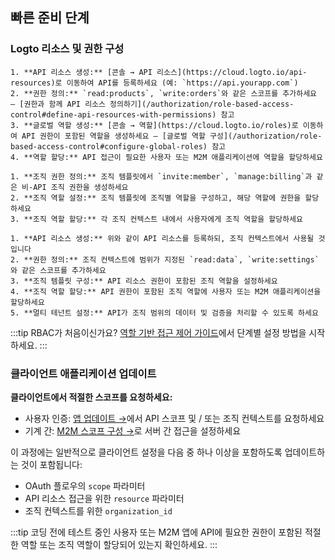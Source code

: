 
## 빠른 준비 단계

### Logto 리소스 및 권한 구성

<Tabs groupId="permission-models">
  <TabItem value="global-api-resources" label="글로벌 API 리소스">

    1. **API 리소스 생성:** [콘솔 → API 리소스](https://cloud.logto.io/api-resources)로 이동하여 API를 등록하세요 (예: `https://api.yourapp.com`)
    2. **권한 정의:** `read:products`, `write:orders`와 같은 스코프를 추가하세요 – [권한과 함께 API 리소스 정의하기](/authorization/role-based-access-control#define-api-resources-with-permissions) 참고
    3. **글로벌 역할 생성:** [콘솔 → 역할](https://cloud.logto.io/roles)로 이동하여 API 권한이 포함된 역할을 생성하세요 – [글로벌 역할 구성](/authorization/role-based-access-control#configure-global-roles) 참고
    4. **역할 할당:** API 접근이 필요한 사용자 또는 M2M 애플리케이션에 역할을 할당하세요

  </TabItem>
  <TabItem value="organization-permissions" label="조직(비-API) 권한">

    1. **조직 권한 정의:** 조직 템플릿에서 `invite:member`, `manage:billing`과 같은 비-API 조직 권한을 생성하세요
    2. **조직 역할 설정:** 조직 템플릿에 조직별 역할을 구성하고, 해당 역할에 권한을 할당하세요
    3. **조직 역할 할당:** 각 조직 컨텍스트 내에서 사용자에게 조직 역할을 할당하세요

  </TabItem>
  <TabItem value="organization-level-api-resources" label="조직 수준 API 리소스">

    1. **API 리소스 생성:** 위와 같이 API 리소스를 등록하되, 조직 컨텍스트에서 사용될 것입니다
    2. **권한 정의:** 조직 컨텍스트에 범위가 지정된 `read:data`, `write:settings`와 같은 스코프를 추가하세요
    3. **조직 템플릿 구성:** API 리소스 권한이 포함된 조직 역할을 설정하세요
    4. **조직 역할 할당:** API 권한이 포함된 조직 역할에 사용자 또는 M2M 애플리케이션을 할당하세요
    5. **멀티 테넌트 설정:** API가 조직 범위의 데이터 및 검증을 처리할 수 있도록 하세요

  </TabItem>
</Tabs>

:::tip RBAC가 처음이신가요?
[역할 기반 접근 제어 가이드](/authorization/role-based-access-control)에서 단계별 설정 방법을 시작하세요.
:::

### 클라이언트 애플리케이션 업데이트

**클라이언트에서 적절한 스코프를 요청하세요:**

- 사용자 인증: [앱 업데이트 →](/quick-starts)에서 API 스코프 및 / 또는 조직 컨텍스트를 요청하세요
- 기계 간: [M2M 스코프 구성 →](/quick-starts/m2m)로 서버 간 접근을 설정하세요

이 과정에는 일반적으로 클라이언트 설정을 다음 중 하나 이상을 포함하도록 업데이트하는 것이 포함됩니다:

- OAuth 플로우의 `scope` 파라미터
- API 리소스 접근을 위한 `resource` 파라미터
- 조직 컨텍스트를 위한 `organization_id`

:::tip 코딩 전에
테스트 중인 사용자 또는 M2M 앱에 API에 필요한 권한이 포함된 적절한 역할 또는 조직 역할이 할당되어 있는지 확인하세요.
:::
